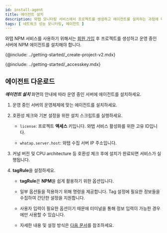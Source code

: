 ```yaml
---
id: install-agent
title: 에이전트 설치
description: 와탭 모니터링 서비스에서 프로젝트를 생성하고 에이전트를 설치하는 과정에 대해 알아봅니다.
tags: [ 네트워크 성능 모니터링, 에이전트 ]
---
```


와탭 NPM 서비스를 사용하기 위해서는 [회원 가입](https://www.whatap.io/ko/signup/) 후 프로젝트를 생성하고 운영 중인 서버에 NPM 에이전트를 설치해야 합니다.

{@include: ../getting-started/_create-project-v2.mdx}    

{@include: ../getting-started/_accesskey.mdx}


## 에이전트 다운로드

***에이전트 설치*** 화면의 안내에 따라 운영 중인 서버에 에이전트를 설치하세요.

1. 운영 중인 서버의 운영체제에 맞는 에이전트를 설치하세요.

1. 호환성 체크와 기본 설정을 위한 설치 스크립트를 실행하세요.

    * `license`: 프로젝트 **액세스** 키입니다. 와탭 서비스 활성화를 위한 고유 ID입니다.

    * `whatap.server.host`: 와탭 수집 서버 IP 주소입니다.

1. 커널 버전 및 CPU architecture 등 호환성 체크 후에 설치가 완료되면 서비스가 실행됩니다.

1. **tagRule**을 설정하세요.

    - **tagRule**은 **NPM**을 쉽게 활용하기 위한 옵션입니다.

    - 일부 옵션들을 적용하기 위해 명령을 제공합니다. Tag 설정에 필요한 정보들을 수집하여 간단한 설정을 지원합니다.
    
    - 사용자 입력이 필요한 옵션이기 때문에 터미널을 통해 정보 입력이 가능한 경우에만 사용할 수 있습니다.
    
    - 자세한 내용 및 설정 방식은 [다음 문서](set-agent)를 참조하세요.
